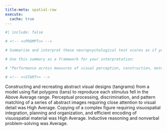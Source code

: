 ```yaml
---
title-meta: spatial-raw
execute:
  cache: true
---
```


```r
#| include: false

# <!-- <<PROMPT>> -->

# Summarize and interpret these neuropsychological test scores as if you are an experienced neuropsychologist. For scores that are below average, give a brief example of how this could impact the patient's daily life and functioning. Organize your summary and interpretation from scores that are above average to below average to delineate relative strengths and weaknesses.

# Use this summary as a framework for your interpretation:

# "Performance across measures of visual perception, construction, motor integration, and spatial navigation of visual/environmental information was Average overall. Visuoperceptual matching requiring close attention to visual detail was Average. Visuoconstruction assembly requiring nonverbal reasoning and quick processing speed was Average. Finally, visuoconstructural drawing/copying of a complex figure requiring visuospatial integration, planning and organization, and efficient encoding of nonverbal material was Average."

# <!-- <<START>> -->

```
 
<!-- Glue -->
 
 
Constructing and recreating abstract visual designs (tangrams) from a model using flat polygons (tans) to reproduce each stimulus fell in the Above Average range. 
Perceptual processing, discrimination, and pattern matching of a series of abstract images requiring close attention to visual detail was High Average. 
Copying of a complex figure requiring visuospatial integration, planning and organization, and efficient encoding of visuospatial material was High Average. 
Inductive reasoning and nonverbal problem-solving was Average.
